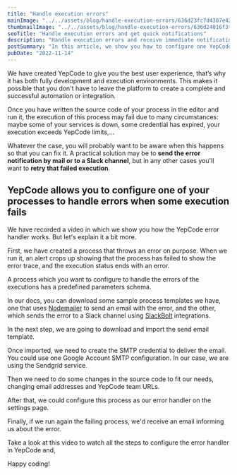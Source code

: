 ```yaml
---
title: "Handle execution errors"
mainImage: "../../assets/blog/handle-execution-errors/636d23fc7d4307e42645e7c6_Error-Handler-OGG.webp"
thumbnailImage: "../../assets/blog/handle-execution-errors/636d24016f3ffa45057452b6_Miniatura-Error-Handler.webp"
seoTitle: "Handle execution errors and get quick notifications"
description: "Handle execution errors and receive immediate notifications if your process fails"
postSummary: "In this article, we show you how to configure one YepCode Error Handler to get instant notifications when your process execution fails"
pubDate: "2022-11-14"
---
```



We have created YepCode to give you the best user experience, that’s why it has both fully development and execution environments. This makes it possible that you don't have to leave the platform to create a complete and successful automation or integration.

Once you have written the source code of your process in the editor and run it, the execution of this process may fail due to many circumstances: maybe some of your services is down, some credential has expired, your execution exceeds YepCode limits,...

Whatever the case, you will probably want to be aware when this happens so that you can fix it. A practical solution may be to **send the error notification by mail or to a Slack channel**, but in any other cases you'll want to **retry that failed execution**.

## YepCode allows you to configure one of your processes to handle errors when some execution fails

We have recorded a video in which we show you how the YepCode error handler works. But let's explain it a bit more.

First, we have created a process that throws an error on purpose. When we run it, an alert crops up showing that the process has failed to show the error trace, and the execution status ends with an error.

A process which you want to configure to handle the errors of the executions has a predefined parameters schema.

In our docs, you can download some sample process templates we have, one that uses [Nodemailer](https://docs.yepcode.io/editor-config/js-editor/actions/sample-error-handler-with-nodemailer.json) to send an email with the error, and the other, which sends the error to a Slack channel using [SlackBolt](https://docs.yepcode.io/editor-config/js-editor/actions/sample-error-handler-with-slack.json) integrations.

In the next step, we are going to download and import the send email template.

Once imported, we need to create the SMTP credential to deliver the email. You could use one Google Account SMTP configuration. In our case, we are using the Sendgrid service.

Then we need to do some changes in the source code to fit our needs, changing email addresses and YepCode team URLs.

After that, we could configure this process as our error handler on the settings page.

Finally, if we run again the failing process, we'd receive an email informing us about the error.

Take a look at this video to watch all the steps to configure the error handler in YepCode and,

Happy coding!

<YouTube url="https://www.youtube.com/embed/tCdzdW9tzOE" title="Handle execution errors | YepCode universe" />
